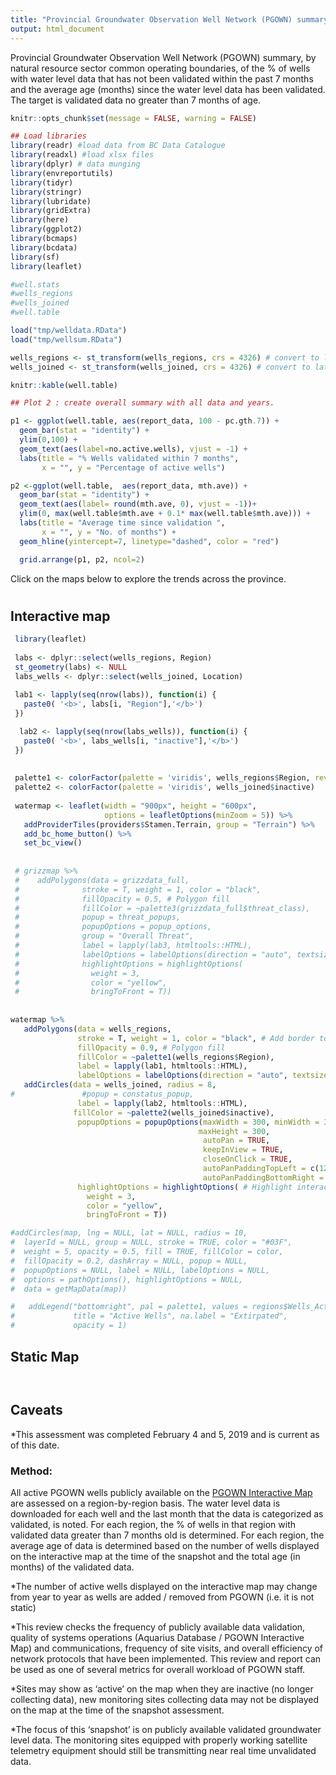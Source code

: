 ```yaml
---
title: "Provincial Groundwater Observation Well Network (PGOWN) summary"
output: html_document
---
```

<!--
Copyright 2019 Province of British Columbia

Licensed under the Apache License, Version 2.0 (the "License");
you may not use this file except in compliance with the License.
You may obtain a copy of the License at

http://www.apache.org/licenses/LICENSE-2.0

Unless required by applicable law or agreed to in writing, software distributed under the License is distributed on an "AS IS" BASIS,
WITHOUT WARRANTIES OR CONDITIONS OF ANY KIND, either express or implied.
See the License for the specific language governing permissions and limitations under the License.
-->

Provincial Groundwater Observation Well Network (PGOWN) summary, by natural resource sector common operating boundaries, of the % of wells with water level data that has not been validated within the past 7 months and the average age (months) since the water level data has been validated. The target is validated data no greater than 7 months of age.

```r
knitr::opts_chunk$set(message = FALSE, warning = FALSE)

```


```r

## Load libraries
library(readr) #load data from BC Data Catalogue
library(readxl) #load xlsx files
library(dplyr) # data munging
library(envreportutils)
library(tidyr)
library(stringr)
library(lubridate)
library(gridExtra)
library(here) 
library(ggplot2)
library(bcmaps)
library(bcdata)
library(sf)
library(leaflet)

#well.stats
#wells_regions
#wells_joined
#well.table

load("tmp/welldata.RData")
load("tmp/wellsum.RData")

wells_regions <- st_transform(wells_regions, crs = 4326) # convert to lat/long
wells_joined <- st_transform(wells_joined, crs = 4326) # convert to lat/long

```

```r

knitr::kable(well.table)

```


```r

## Plot 2 : create overall summary with all data and years.

p1 <- ggplot(well.table, aes(report_data, 100 - pc.gth.7)) +
  geom_bar(stat = "identity") +
  ylim(0,100) +
  geom_text(aes(label=no.active.wells), vjust = -1) +
  labs(title = "% Wells validated within 7 months",
       x = "", y = "Percentage of active wells")

p2 <-ggplot(well.table,  aes(report_data, mth.ave)) +
  geom_bar(stat = "identity") +
  geom_text(aes(label= round(mth.ave, 0), vjust = -1))+
  ylim(0, max(well.table$mth.ave + 0.1* max(well.table$mth.ave))) +
  labs(title = "Average time since validation ",
       x = "", y = "No. of months") +
  geom_hline(yintercept=7, linetype="dashed", color = "red")

  grid.arrange(p1, p2, ncol=2)

```

Click on the maps below to explore the trends across the province.

# {.tabset .tabset-fade}

##  Interactive map 

```r
 library(leaflet)
 
 labs <- dplyr::select(wells_regions, Region)
 st_geometry(labs) <- NULL
 labs_wells <- dplyr::select(wells_joined, Location)
 
 lab1 <- lapply(seq(nrow(labs)), function(i) {
   paste0( '<b>', labs[i, "Region"],'</b>') 
 })

  lab2 <- lapply(seq(nrow(labs_wells)), function(i) {
   paste0( '<b>', labs_wells[i, "inactive"],'</b>') 
 }) 
 
 
 palette1 <- colorFactor(palette = 'viridis', wells_regions$Region, reverse = TRUE)
 palette2 <- colorFactor(palette = 'viridis', wells_joined$inactive)
 
 watermap <- leaflet(width = "900px", height = "600px", 
                     options = leafletOptions(minZoom = 5)) %>%  
   addProviderTiles(providers$Stamen.Terrain, group = "Terrain") %>%
   add_bc_home_button() %>%
   set_bc_view()
 
 
 # grizzmap %>% 
 #    addPolygons(data = grizzdata_full,
 #              stroke = T, weight = 1, color = "black", 
 #              fillOpacity = 0.5, # Polygon fill
 #              fillColor = ~palette3(grizzdata_full$threat_class),
 #              popup = threat_popups,
 #              popupOptions = popup_options,
 #              group = "Overall Threat",
 #              label = lapply(lab3, htmltools::HTML),
 #              labelOptions = labelOptions(direction = "auto", textsize = "12px"),
 #              highlightOptions = highlightOptions( 
 #                weight = 3,
 #                color = "yellow",
 #                bringToFront = T))
 
 
watermap %>% 
   addPolygons(data = wells_regions, 
               stroke = T, weight = 1, color = "black", # Add border to polygons
               fillOpacity = 0.9, # Polygon fill
               fillColor = ~palette1(wells_regions$Region),
               label = lapply(lab1, htmltools::HTML),
               labelOptions = labelOptions(direction = "auto", textsize = "12px")) %>%
   addCircles(data = wells_joined, radius = 8, 
#               #popup = constatus_popup,
               label = lapply(lab2, htmltools::HTML),
              fillColor = ~palette2(wells_joined$inactive),
               popupOptions = popupOptions(maxWidth = 300, minWidth = 300, 
                                          maxHeight = 300,
                                           autoPan = TRUE,
                                           keepInView = TRUE,
                                           closeOnClick = TRUE,
                                           autoPanPaddingTopLeft = c(120, 20),
                                           autoPanPaddingBottomRight = c(150,20)),
               highlightOptions = highlightOptions( # Highlight interaction for mouse hover
                 weight = 3,
                 color = "yellow",
                 bringToFront = T)) 

#addCircles(map, lng = NULL, lat = NULL, radius = 10,
#  layerId = NULL, group = NULL, stroke = TRUE, color = "#03F",
#  weight = 5, opacity = 0.5, fill = TRUE, fillColor = color,
#  fillOpacity = 0.2, dashArray = NULL, popup = NULL,
#  popupOptions = NULL, label = NULL, labelOptions = NULL,
#  options = pathOptions(), highlightOptions = NULL,
#  data = getMapData(map))

#   addLegend("bottomright", pal = palette1, values = regions$Wells_ActiveTotal,
#             title = "Active Wells", na.label = "Extirpated",
#             opacity = 1) 


```

## Static Map 

```r

```


```r

```


## Caveats 

*This assessment was completed February 4 and 5, 2019 and is current as of this date.

### Method: 
All active PGOWN wells publicly available on the [PGOWN Interactive Map](https://governmentofbc.maps.arcgis.com/apps/webappviewer/index.html?id=b53cb0bf3f6848e79d66ffd09b74f00d) are assessed on a region-by-region basis. The water level data is downloaded for each well and the last month that the data is categorized as validated, is noted. For each region, the % of wells in that region with validated data greater than 7 months old is determined. For each region, the average age of data is determined based on the number of wells displayed on the interactive map at the time of the snapshot and the total age (in months) of the validated data.

*The number of active wells displayed on the interactive map may change from year to year as wells are added / removed from PGOWN (i.e. it is not static)

*This review checks the frequency of publicly available data validation, quality of systems operations (Aquarius Database / PGOWN Interactive Map) and communications, frequency of site visits, and overall efficiency of network protocols that have been implemented. This review and report can be used as one of several metrics for overall workload of PGOWN staff.

*Sites may show as ‘active’ on the map when they are inactive (no longer collecting data), new monitoring sites collecting data may not be displayed on the map at the time of the snapshot assessment.

*The focus of this ‘snapshot’ is on publicly available validated groundwater level data. The monitoring sites equipped with properly working satellite telemetry equipment should still be transmitting near real time unvalidated data.


